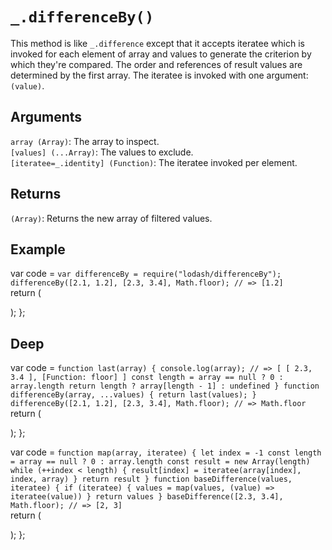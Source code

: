 # `_.differenceBy()`

This method is like `_.difference` except that it accepts iteratee which is invoked for each element of array and values to generate the criterion by which they're compared. The order and references of result values are determined by the first array. The iteratee is invoked with one argument:
`(value)`.


## Arguments
`array (Array)`: The array to inspect.  
`[values] (...Array)`: The values to exclude.  
`[iteratee=_.identity] (Function)`: The iteratee invoked per element.  

## Returns
`(Array)`: Returns the new array of filtered values.  

## Example


var code =  `var differenceBy = require("lodash/differenceBy");
differenceBy([2.1, 1.2], [2.3, 3.4], Math.floor);
// => [1.2]
`   
  return (
    <div>
      <Embed source={code} />
    </div>
  );
};

<Demo/>

## Deep

var code =  `
function last(array) {
  console.log(array); // => [ [ 2.3, 3.4 ], [Function: floor] ]
  const length = array == null ? 0 : array.length
  return length ? array[length - 1] : undefined
}
function differenceBy(array, ...values) {
  return last(values);
}
differenceBy([2.1, 1.2], [2.3, 3.4], Math.floor);
// => Math.floor
`   
  return (
    <div>
      <Embed source={code} />
    </div>
  );
};

<DifferenceBy/>

var code =  `
function map(array, iteratee) {
  let index = -1
  const length = array == null ? 0 : array.length
  const result = new Array(length)
  while (++index < length) {
    result[index] = iteratee(array[index], index, array)
  }
  return result
}
function baseDifference(values, iteratee) {
  if (iteratee) {
    values = map(values, (value) => iteratee(value))
  }
  return values
}
baseDifference([2.3, 3.4], Math.floor);
// => [2, 3]
`   
  return (
    <div>
      <Embed source={code} />
    </div>
  );
};

<BaseDifference/>
